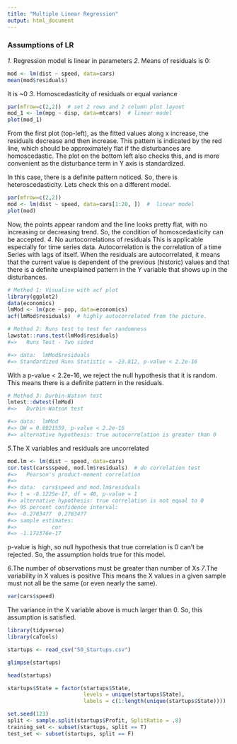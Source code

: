 ```yaml
---
title: "Multiple Linear Regression"
output: html_document
---
```


### Assumptions of LR ###

*1*. Regression model is linear in parameters
*2*. Means of residuals is 0:
```r
mod <- lm(dist ~ speed, data=cars)
mean(mod$residuals)
```
It is ~0
*3*. Homoscedasticity of residuals or equal variance
```r
par(mfrow=c(2,2))  # set 2 rows and 2 column plot layout
mod_1 <- lm(mpg ~ disp, data=mtcars)  # linear model
plot(mod_1)
```
From the first plot (top-left), as the fitted values along x increase, the residuals decrease and then increase. This pattern is indicated by the red line, which should be approximately flat if the disturbances are homoscedastic. The plot on the bottom left also checks this, and is more convenient as the disturbance term in Y axis is standardized.

In this case, there is a definite pattern noticed. So, there is heteroscedasticity. Lets check this on a different model.
```r
par(mfrow=c(2,2)) 
mod <- lm(dist ~ speed, data=cars[1:20, ])  #  linear model
plot(mod)
```
Now, the points appear random and the line looks pretty flat, with no increasing or decreasing trend. So, the condition of homoscedasticity can be accepted.
*4*. No aurtocorrelations of residuals
This is applicable especially for time series data. Autocorrelation is the correlation of a time Series with lags of itself. When the residuals are autocorrelated, it means that the current value is dependent of the previous (historic) values and that there is a definite unexplained pattern in the Y variable that shows up in the disturbances.
```r
# Method 1: Visualise with acf plot
library(ggplot2)
data(economics)
lmMod <- lm(pce ~ pop, data=economics)
acf(lmMod$residuals)  # highly autocorrelated from the picture.
```
```r
# Method 2: Runs test to test for randomness
lawstat::runs.test(lmMod$residuals)
#=>   Runs Test - Two sided

#=> data:  lmMod$residuals
#=> Standardized Runs Statistic = -23.812, p-value < 2.2e-16
```
With a p-value < 2.2e-16, we reject the null hypothesis that it is random. This means there is a definite pattern in the residuals.
```r
# Method 3: Durbin-Watson test
lmtest::dwtest(lmMod)
#=>   Durbin-Watson test

#=> data:  lmMod
#=> DW = 0.0021559, p-value < 2.2e-16
#=> alternative hypothesis: true autocorrelation is greater than 0
```
*5*.The X variables and residuals are uncorrelated
```r
mod.lm <- lm(dist ~ speed, data=cars)
cor.test(cars$speed, mod.lm$residuals)  # do correlation test 
#=>   Pearson's product-moment correlation
#=> 
#=> data:  cars$speed and mod.lm$residuals
#=> t = -8.1225e-17, df = 48, p-value = 1
#=> alternative hypothesis: true correlation is not equal to 0
#=> 95 percent confidence interval:
#=> -0.2783477  0.2783477
#=> sample estimates:
#=>           cor 
#=> -1.172376e-17
```
p-value is high, so null hypothesis that true correlation is 0 can’t be rejected. So, the assumption holds true for this model.

*6*.The number of observations must be greater than number of Xs
*7*.The variability in X values is positive
This means the X values in a given sample must not all be the same (or even nearly the same).
```r
var(cars$speed) 
```
The variance in the X variable above is much larger than 0. So, this assumption is satisfied.



```r
library(tidyverse)
library(caTools)

```

```r
startups <- read_csv("50_Startups.csv")
```

```r
glimpse(startups)
```

```r
head(startups)
```

```r
startups$State = factor(startups$State,
                        levels = unique(startups$State),
                        labels = c(1:length(unique(startups$State))))
```


```r
set.seed(123)
split <- sample.split(startups$Profit, SplitRatio = .8)
training_set <- subset(startups, split == T)
test_set <- subset(startups, split == F)
```

```r

```

